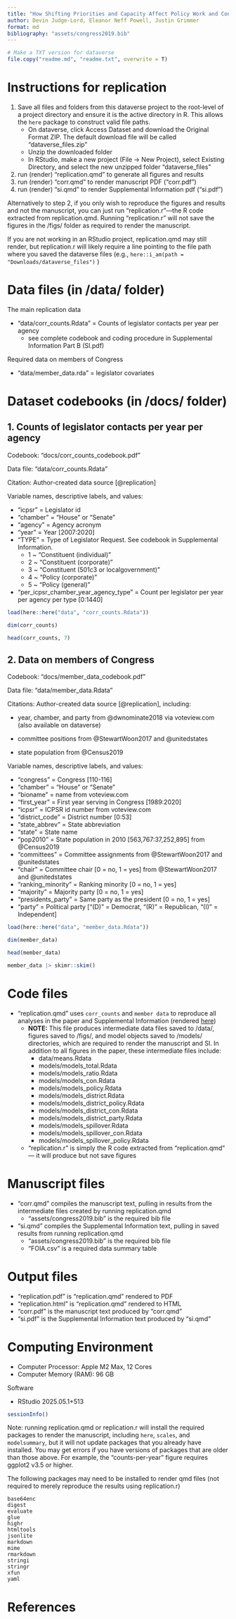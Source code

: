 ```yaml
---
title: "How Shifting Priorities and Capacity Affect Policy Work and Constituency Service: Evidence from a Census of Legislator Requests to U.S. Federal Agencies"
author: Devin Judge-Lord, Eleanor Neff Powell, Justin Grimmer
format: md
bibliography: "assets/congress2019.bib"
---
```


```r
# Make a TXT version for dataverse 
file.copy("readme.md", "readme.txt", overwrite = T)
```

# Instructions for replication 

1. Save all files and folders from this dataverse project to the root-level of a project directory and ensure it is the active directory in R. This allows the `here` package to construct valid file paths.
   - On dataverse, click Access Dataset and download the Original Format ZIP. The default download file will be called "dataverse_files.zip" 
   - Unzip the downloaded folder
   - In RStudio, make a new project (File → New Project), select Existing Directory, and select the new unzipped folder "dataverse_files"
1. run (render) "replication.qmd" to generate all figures and results
1. run (render) "corr.qmd" to render manuscript PDF ("corr.pdf")
1. run (render) "si.qmd" to render Supplemental Information pdf ("si.pdf")

Alternatively to step 2, if you only wish to reproduce the figures and results and not the manuscript, you can just run "replication.r"---the R code extracted from replication.qmd. Running "replication.r" will not save the figures in the /figs/ folder as required to render the manuscript. 

If you are not working in an RStudio project, replication.qmd may still render, but replication.r will likely require a line pointing to the file path where you saved the dataverse files (e.g., `here::i_am(path = "Downloads/dataverse_files")` ) 

# Data files (in /data/ folder)

The main replication data 

- "data/corr_counts.Rdata" = Counts of legislator contacts per year per agency
   - see complete codebook and coding procedure in Supplemental Information Part B (SI.pdf)

Required data on members of Congress

- "data/member_data.rda" = legislator covariates


# Dataset codebooks (in /docs/ folder)

## 1. Counts of legislator contacts per year per agency 

Codebook: "docs/corr_counts_codebook.pdf"

Data file: "data/corr_counts.Rdata"

Citation: Author-created data source [@replication]

Variable names, descriptive labels, and values: 

- "icpsr"  = Legislator id                            
- "chamber"  = "House" or "Senate"                         
- "agency" = Agency acronym                            
- "year"  = Year  [2007:2020]                          
- "TYPE"  = Type of Legislator Request. See codebook in Supplemental Information.     
  - 1 ~ "Constituent (individual)"
  - 2 ~ "Constituent (corporate)"
  - 3 ~ "Constituent (501c3 or local\n government)"
  - 4 ~ "Policy (corporate)"
  - 5 ~ "Policy (general)"
- "per_icpsr_chamber_year_agency_type" = Count per legislator per year per agency per type [0:1440]


```r
load(here::here("data", "corr_counts.Rdata"))

dim(corr_counts)

head(corr_counts, 7)
```


## 2. Data on members of Congress

Codebook: "docs/member_data_codebook.pdf"

Data file:  "data/member_data.Rdata"

Citations: Author-created data source [@replication], including: 

   - year, chamber, and party from @dwnominate2018 via voteview.com (also available on dataverse)

   - committee positions from @StewartWoon2017 and @unitedstates

   - state population from @Census2019
   
Variable names, descriptive labels, and values: 

- "congress"     = Congress   [110-116]
- "chamber"      = "House" or "Senate"
- "bioname"      = name from voteview.com
- "first_year"    = First year serving in Congress  [1989:2020]
- "icpsr"        = ICPSR id number from voteview.com
- "district_code" = District number  [0:53]
- "state_abbrev" = State abbreviation
- "state"        = State name
- "pop2010"    = State population in 2010 [563,767:37,252,895] from @Census2019
- "committees"  = Committee assignments from @StewartWoon2017 and @unitedstates
- "chair"      = Committee chair [0 = no, 1 = yes] from @StewartWoon2017 and @unitedstates
- "ranking_minority" = Ranking minority [0 = no, 1 = yes]
- "majority"        = Majority party  [0 = no, 1 = yes]
- "presidents_party" = Same party as the president [0 = no, 1 = yes]
- "party"           = Political party ["(D)" = Democrat, "(R)" = Republican, "(I)" = Independent]

```r
load(here::here("data", "member_data.Rdata"))

dim(member_data)

head(member_data)
```

```r
member_data |> skimr::skim()
```



# Code files

- "replication.qmd" uses `corr_counts` and `member data` to reproduce all analyses in the paper and Supplemental Information (rendered [here](https://judgelord.github.io/corr/replication))
   - **NOTE:** This file produces intermediate data files saved to /data/, figures saved to /figs/, and model objects saved to /models/ directories, which are required to render the manuscript and SI. In addition to all figures in the paper, these intermediate files include: 
      - data/means.Rdata
      - models/models_total.Rdata
      - models/models_ratio.Rdata
      - models/models_con.Rdata
      - models/models_policy.Rdata
      - models/models_district.Rdata
      - models/models_district_policy.Rdata
      - models/models_district_con.Rdata
      - models/models_district_party.Rdata
      - models/models_spillover.Rdata
      - models/models_spillover_con.Rdata
      - models/models_spillover_policy.Rdata
      
   - "replication.r" is simply the R code extracted from  "replication.qmd" --- it will produce but not save figures
   
   

# Manuscript files 

- "corr.qmd" compiles the manuscript text, pulling in results from the intermediate files created by running replication.qmd 
   - "assets/congress2019.bib" is the required bib file
- "si.qmd" compiles the Supplemental Information text, pulling in saved results from running replication.qmd
   - "assets/congress2019.bib" is the required bib file
   - "FOIA.csv" is a required data summary table


# Output files 

- "replication.pdf" is "replication.qmd" rendered to PDF 
- "replication.html" is "replication.qmd" rendered to HTML 
- "corr.pdf" is the manuscript text produced by "corr.qmd"
- "si.pdf" is the Supplemental Information text produced by "si.qmd" 


# Computing Environment

- Computer Processor: Apple M2 Max,	12 Cores 
- Computer Memory (RAM): 96 GB 

Software

- RStudio 2025.05.1+513

```r
sessionInfo()
```

Note: running replication.qmd or replication.r will install the required packages to render the manuscript, including `here`, `scales`, and `modelsummary`, but it will not update packages that you already have installed. You may get errors if you have versions of packages that are older than those above.  For example, the "counts-per-year" figure requires ggplot2 v3.5 or higher. 

The following packages may need to be installed to render qmd files (not required to merely reproduce the results using replication.r)

```
base64enc
digest
evaluate
glue
highr
htmltools
jsonlite
markdown
mime
rmarkdown
stringi
stringr
xfun
yaml
```

# References
